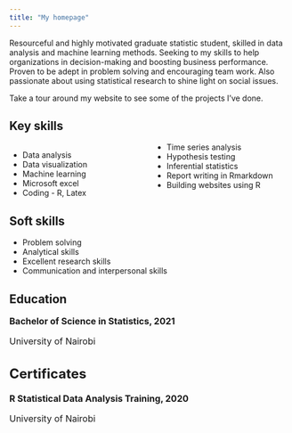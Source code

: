 ```yaml
---
title: "My homepage"
---
```

Resourceful and highly motivated graduate statistic student, skilled in data analysis and machine learning methods. Seeking to my skills to help organizations in decision-making and boosting business performance. Proven to be adept in problem solving and encouraging team work. Also passionate about using statistical research to shine light on social issues. 

Take a tour around my website to see some of the projects I've done.

## Key skills

<style>
  .col2 {
    columns: 2 100px;
    -webtik-columns: 2 100px
    -moz-columns: 2 100px;
}
</style>

<div class="col2">

* Data analysis
* Data visualization
* Machine learning
* Microsoft excel
* Coding - R, Latex
* Time series analysis
* Hypothesis testing
* Inferential statistics
* Report writing in Rmarkdown
* Building websites using R

</div>
 
## Soft skills

* Problem solving
* Analytical skills
* Excellent research skills
* Communication and interpersonal skills
 
## Education

<i class="fa fa-graduation-cap"></i><font size="3"> **Bachelor of Science in Statistics, 2021**

University of Nairobi

## Certificates

<i class="fa fa-award"></i><font size="3"> **R Statistical Data Analysis Training, 2020** </font>

University of Nairobi





